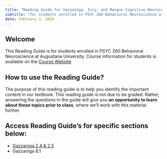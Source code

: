 ```yaml
---
title: "Reading Guide for Gazzaniga, Ivry, and Mangun Cognitive Neuroscience"
subtitle: "for students enrolled in PSYC 260 Behavioral Neuroscience at Augustana University"
date: February 3, 2024
---
```


## Welcome {#welcome}

This Reading Guide is for students enrolled in PSYC 260 Behavioral Neuroscience at Augustana University. Course information for students is available on the [Course Website](https://augie.instructure.com/)

## How to use the Reading Guide?

The purpose of this reading guide is to help you identify the important content in our textbook. This reading guide is not due to be graded. Rather, answering the questions in the guide will give you **an opportunity to learn about these topics prior to class**, where we'll work with this material further.

## Access Reading Guide's for specific sections below:

-   [Gazzaniga 2.4 & 2.5](https://skproksch.github.io/PSYC260ReadingGuide/Gazzaniga-Chapter-2.html)
-   Gazzaniga 8.1
